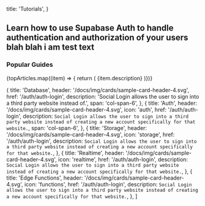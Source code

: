 
  title: 'Tutorials',
}

## Learn how to use Supabase Auth to handle authentication and authorization of your users blah blah i am test text

### Popular Guides

<div className="grid grid-cols-12 gap-6 not-prose">
  {topArticles.map((item) => {
    return (
      <Link
        href={`/${item.href}`}
        key={item.title}
        passHref
      >
        <a className={item.span ?? 'col-span-4'}>
          <GlassPanel
            title="Social Login"
            header="/docs/img/cards/sample-card-header-4.svg"
            span="col-span-6"
            background={false}
          >
            {item.description}
          </GlassPanel>
        </a>
      </Link>
    )})}

</div>

  {
    title: 'Database',
    header: '/docs/img/cards/sample-card-header-4.svg',
    href: '/auth/auth-login',
    description: 'Social Login allows the user to sign into a third party website instead of.',
    span: 'col-span-6',
  },
  {
    title: 'Auth',
    header: '/docs/img/cards/sample-card-header-4.svg',
    icon: 'auth',
    href: '/auth/auth-login',
    description: `
Social Login allows the user to sign into a third party website instead of creating a new account specifically for that website.
  `,
    span: 'col-span-6',
  },
  {
    title: 'Storage',
    header: '/docs/img/cards/sample-card-header-4.svg',
    icon: 'storage',
    href: '/auth/auth-login',
    description: `
Social Login allows the user to sign into a third party website instead of creating a new account specifically for that website.
  `,
  },
  {
    title: 'Realtime',
    header: '/docs/img/cards/sample-card-header-4.svg',
    icon: 'realtime',
    href: '/auth/auth-login',
    description: `
Social Login allows the user to sign into a third party website instead of creating a new account specifically for that website.
  `,
  },
  {
    title: 'Edge Functions',
    header: '/docs/img/cards/sample-card-header-4.svg',
    icon: 'functions',
    href: '/auth/auth-login',
    description: `
Social Login allows the user to sign into a third party website instead of creating a new account specifically for that website.
  `,
  },
]


